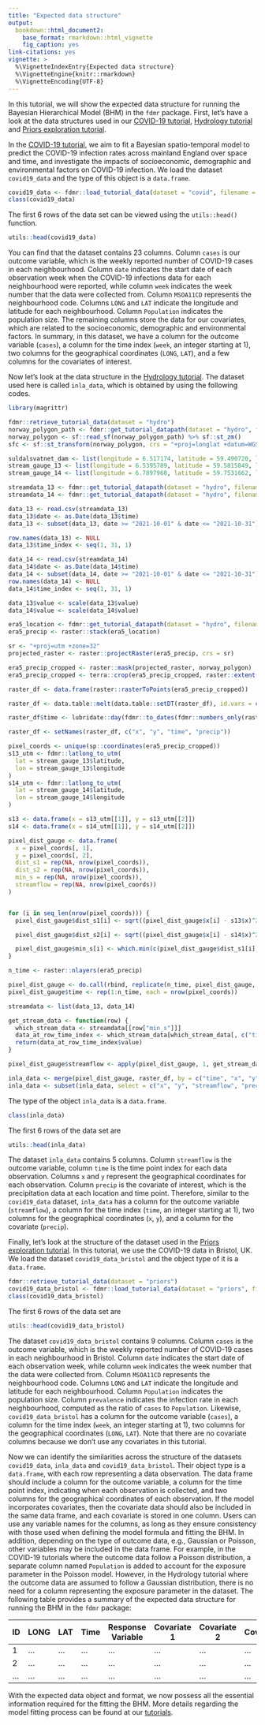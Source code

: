 ```yaml
---
title: "Expected data structure"
output: 
  bookdown::html_document2:
    base_format: rmarkdown::html_vignette
    fig_caption: yes
link-citations: yes
vignette: >
  %\VignetteIndexEntry{Expected data structure}
  %\VignetteEngine{knitr::rmarkdown}
  %\VignetteEncoding{UTF-8}
---
```


In this tutorial, we will show the expected data structure for running the Bayesian Hierarchical Model (BHM) in the `fdmr` package. First, let's have a look at the data structures used in our [COVID-19 tutorial](https://4dmodeller.github.io/fdmr/articles/covid.html), [Hydrology tutorial](https://4dmodeller.github.io/fdmr/articles/hydro.html) and [Priors exploration tutorial](https://4dmodeller.github.io/fdmr/articles/priors.html).



In the [COVID-19 tutorial](https://4dmodeller.github.io/fdmr/articles/covid.html), we aim to fit a Bayesian spatio-temporal model to predict the COVID-19 infection rates across mainland England over space and time, and investigate the impacts of socioeconomic, demographic and environmental factors on COVID-19 infection. We load the dataset `covid19_data` and the type of this object is a `data.frame`. 

```r
covid19_data <- fdmr::load_tutorial_data(dataset = "covid", filename = "covid19_data.rds")
class(covid19_data)
```

The first 6 rows of the data set can be viewed using the `utils::head()` function.

```r
utils::head(covid19_data)
```

You can find that the dataset contains 23 columns. Column `cases` is our outcome variable, which is the weekly reported number of COVID-19 cases in each neighbourhood. Column `date` indicates the start date of each observation week when the COVID-19 infections data for each neighbourhood were reported, while column `week` indicates the week number that the data were collected from. Column `MSOA11CD` represents the neighbourhood code. Columns `LONG` and `LAT` indicate the longitude and latitude for each neighbourhood. Column `Population` indicates the population size. The remaining columns store the data for our covariates, which are related to the socioeconomic, demographic and environmental factors. In summary, in this dataset, we have a column for the outcome variable (`cases`), a column for the time index (`week`, an integer starting at 1), two columns for the geographical coordinates (`LONG`, `LAT`), and a few columns for the covariates of interest.  

Now let's look at the data structure in the [Hydrology tutorial](https://4dmodeller.github.io/fdmr/articles/hydro.html). The dataset used here is called `inla_data`, which is obtained by using the following codes.


```r
library(magrittr)

fdmr::retrieve_tutorial_data(dataset = "hydro")
norway_polygon_path <- fdmr::get_tutorial_datapath(dataset = "hydro", filename = "Kvilldal_Catch_Boundary.geojson")
norway_polygon <- sf::read_sf(norway_polygon_path) %>% sf::st_zm()
sfc <- sf::st_transform(norway_polygon, crs = "+proj=longlat +datum=WGS84")

suldalsvatnet_dam <- list(longitude = 6.517174, latitude = 59.490720, label = "Suldalsvatnet Dam")
stream_gauge_13 <- list(longitude = 6.5395789, latitude = 59.5815849, label = "Stream Gauge 13")
stream_gauge_14 <- list(longitude = 6.7897968, latitude = 59.7531662, label = "Stream Gauge 14")

streamdata_13 <- fdmr::get_tutorial_datapath(dataset = "hydro", filename = "NVEobservations_s36_13.csv")
streamdata_14 <- fdmr::get_tutorial_datapath(dataset = "hydro", filename = "NVEobservations_s36_14.csv")

data_13 <- read.csv(streamdata_13)
data_13$date <- as.Date(data_13$time)
data_13 <- subset(data_13, date >= "2021-10-01" & date <= "2021-10-31")

row.names(data_13) <- NULL
data_13$time_index <- seq(1, 31, 1)

data_14 <- read.csv(streamdata_14)
data_14$date <- as.Date(data_14$time)
data_14 <- subset(data_14, date >= "2021-10-01" & date <= "2021-10-31")
row.names(data_14) <- NULL
data_14$time_index <- seq(1, 31, 1)

data_13$value <- scale(data_13$value)
data_14$value <- scale(data_14$value)

era5_location <- fdmr::get_tutorial_datapath(dataset = "hydro", filename = "era5_land_daily.nc")
era5_precip <- raster::stack(era5_location)

sr <- "+proj=utm +zone=32"
projected_raster <- raster::projectRaster(era5_precip, crs = sr)

era5_precip_cropped <- raster::mask(projected_raster, norway_polygon)
era5_precip_cropped <- terra::crop(era5_precip_cropped, raster::extent(norway_polygon), snap = "near")

raster_df <- data.frame(raster::rasterToPoints(era5_precip_cropped))

raster_df <- data.table::melt(data.table::setDT(raster_df), id.vars = c("x", "y"), variable.name = "time")

raster_df$time <- lubridate::day(fdmr::to_dates(fdmr::numbers_only(raster_df$time)))

raster_df <- setNames(raster_df, c("x", "y", "time", "precip"))

pixel_coords <- unique(sp::coordinates(era5_precip_cropped))
s13_utm <- fdmr::latlong_to_utm(
  lat = stream_gauge_13$latitude,
  lon = stream_gauge_13$longitude
)
s14_utm <- fdmr::latlong_to_utm(
  lat = stream_gauge_14$latitude,
  lon = stream_gauge_14$longitude
)

s13 <- data.frame(x = s13_utm[[1]], y = s13_utm[[2]])
s14 <- data.frame(x = s14_utm[[1]], y = s14_utm[[2]])

pixel_dist_gauge <- data.frame(
  x = pixel_coords[, 1],
  y = pixel_coords[, 2],
  dist_s1 = rep(NA, nrow(pixel_coords)),
  dist_s2 = rep(NA, nrow(pixel_coords)),
  min_s = rep(NA, nrow(pixel_coords)),
  streamflow = rep(NA, nrow(pixel_coords))
)


for (i in seq_len(nrow(pixel_coords))) {
  pixel_dist_gauge$dist_s1[i] <- sqrt((pixel_dist_gauge$x[i] - s13$x)^2 + (pixel_dist_gauge$y[i] - s13$y)^2)

  pixel_dist_gauge$dist_s2[i] <- sqrt((pixel_dist_gauge$x[i] - s14$x)^2 + (pixel_dist_gauge$y[i] - s14$y)^2)

  pixel_dist_gauge$min_s[i] <- which.min(c(pixel_dist_gauge$dist_s1[i], pixel_dist_gauge$dist_s2[i]))
}

n_time <- raster::nlayers(era5_precip)

pixel_dist_gauge <- do.call(rbind, replicate(n_time, pixel_dist_gauge, simplify = FALSE))
pixel_dist_gauge$time <- rep(1:n_time, each = nrow(pixel_coords))

streamdata <- list(data_13, data_14)

get_stream_data <- function(row) {
  which_stream_data <- streamdata[[row["min_s"]]]
  data_at_row_time_index <- which_stream_data[which_stream_data[, c("time_index")] == row["time"], ]
  return(data_at_row_time_index$value)
}

pixel_dist_gauge$streamflow <- apply(pixel_dist_gauge, 1, get_stream_data)

inla_data <- merge(pixel_dist_gauge, raster_df, by = c("time", "x", "y"))
inla_data <- subset(inla_data, select = c("x", "y", "streamflow", "precip", "time"))
```

The type of the object `inla_data` is a `data.frame`. 

```r
class(inla_data)
```

The first 6 rows of the data set are
```r
utils::head(inla_data)
```

The dataset `inla_data` contains 5 columns. Column `streamflow` is the outcome variable, column `time` is the time point index for each data observation. Columns `x` and `y` represent the geographical coordinates for each observation. Column `precip` is the covariate of interest, which is the precipitation data at each location and time point. Therefore, similar to the `covid19_data` dataset, `inla_data` has a column for the outcome variable (`streamflow`), a column for the time index (`time`, an integer starting at 1), two columns for the geographical coordinates (`x`, `y`), and a column for the covariate (`precip`).

Finally, let's look at the structure of the dataset used in the [Priors exploration tutorial](https://4dmodeller.github.io/fdmr/articles/priors.html). In this tutorial, we use the COVID-19 data in Bristol, UK. We load the dataset `covid19_data_bristol` and the object type of it is a `data.frame`. 

```r
fdmr::retrieve_tutorial_data(dataset = "priors")
covid19_data_bristol <- fdmr::load_tutorial_data(dataset = "priors", filename = "covid19_dataBris.rds")
class(covid19_data_bristol)
```

The first 6 rows of the data set are

```r
utils::head(covid19_data_bristol)
```

The dataset `covid19_data_bristol` contains 9 columns. Column `cases` is the outcome variable, which is the weekly reported number of COVID-19 cases in each neighbourhood in Bristol. Column `date` indicates the start date of each observation week, while column `week` indicates the week number that the data were collected from. Column `MSOA11CD` represents the neighbourhood code. Columns `LONG` and `LAT` indicate the longitude and latitude for each neighbourhood. Column `Population` indicates the population size. Column `prevalence` indicates the infection rate in each neighbourhood, computed as the ratio of `cases` to `Population`. Likewise, `covid19_data_bristol` has a column for the outcome variable (`cases`), a column for the time index (`week`, an integer starting at 1), two columns for the geographical coordinates (`LONG`, `LAT`). Note that there are no covariate columns because we don't use any covariates in this tutorial. 


Now we can identify the similarities across the structure of the datasets `covid19_data`, `inla_data` and `covid19_data_bristol`. Their object type is a `data.frame`, with each row representing a data observation. The data frame should include a column for the outcome variable, a column for the time point index, indicating when each observation is collected, and two columns for the geographical coordinates of each observation. If the model incorporates covariates, then the covariate data should also be included in the same data frame, and each covariate is stored in one column. Users can use any variable names for the columns, as long as they ensure consistency with those used when defining the model formula and fitting the BHM. In addition, depending on the type of outcome data, e.g., Gaussian or Poisson, other variables may be included in the data frame. For example, in the COVID-19 tutorials where the outcome data follow a Poisson distribution, a separate column named `Population` is added to account for the exposure parameter in the Poisson model. However, in the Hydrology tutorial where the outcome data are assumed to follow a Gaussian distribution, there is no need for a column representing the exposure parameter in the dataset. The following table provides a summary of the expected data structure for running the BHM in the `fdmr` package:

| ID | LONG | LAT | Time  | Response Variable| Covariate  1 | Covariate  2 | Covariate...
| --- | --- | --- |---|---|--- |---|---|
| 1 | ... | ... | ... | ... | ... | ... | ...| 
| 2 | ... | ... | ... | ... | ... | ... | ...| 
| ... | ... | ... | ... | ... | ... | ... | ...| 


With the expected data object and format, we now possess all the essential information required for the fitting the BHM. More details regarding the model fitting process can be found at our [tutorials](https://4dmodeller.github.io/fdmr/articles). 
